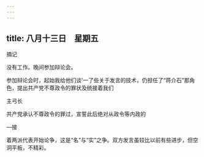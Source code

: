 ```yaml
---
---
---
```

title: 八月十三日　星期五
---




摘记

没有工作。晚间参加辩论会。

参加辩论会时，起始我给他们谈’一了些关于发言的技术，仍担任了“蒋介石”那角色，提出共产党不尊政令的罪状及统接着我们

主弓长

共产党承认不尊政令的罪过，宣誓此后绝对从政令等内政的

―接

着两派代表开始论争，这是“名”与“实”之争。双方发言虽较比以前有些进步，但空洞平板，不精彩。